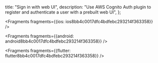   title: "Sign in with web UI",
  description: "Use AWS Cognito Auth plugin to register and authenticate a user with a prebuilt web UI",
};






<Fragments fragments={{ios: ios8bb4c0017dfc4bdfebc293214f363358}} />



<Fragments fragments={{android: android8bb4c0017dfc4bdfebc293214f363358}} />



<Fragments fragments={{flutter: flutter8bb4c0017dfc4bdfebc293214f363358}} />